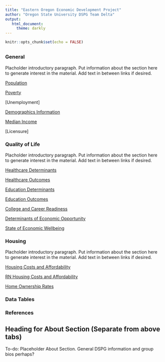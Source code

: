 ```yaml
---
title: "Eastern Oregon Economic Development Project"
author: "Oregon State University DSPG Team Delta"
output: 
   html_document: 
     theme: darkly
---
```


```r
knitr::opts_chunk$set(echo = FALSE)
```

## {.tabset}

### General
Placholder introductory paragraph. Put information about the section here to generate
interest in the material. Add text in between links if desired.

[Population](./Population_Map/populationPage.html)

[Poverty](./Poverty_Data/povertyPage.html)

[Unemployment]

[Demographics Information](./Race/demoChgPage.html)

[Median Income](./Median_Income/medIncPage.html)

[Licensure]

### Quality of Life
Placholder introductory paragraph. Put information about the section here to generate
interest in the material. Add text in between links if desired.

[Healthcare Determinants](./Healthcare/healthDeterPage.html)

[Healthcare Outcomes](./Healthcare/healthQualPage.html)

[Education Determinants](./Education/edDeterPage.html)

[Education Outcomes](./Education/edOutcomePage.html)

[College and Career Readiness](./Education/ccrPage.html)

[Determinants of Economic Opportunity](./Economics/econDeterPage.html)

[State of Economic Wellbeing](./Economics/econStatePage.html)

### Housing
Placholder introductory paragraph. Put information about the section here to generate
interest in the material. Add text in between links if desired.

[Housing Costs and Affordability](./Housing/housingCostPage.html)

[RN Housing Costs and Affordability](./Housing/rnCostPage.html)

[Home Ownership Rates](./Housing/homeOwnPage.html)

### Data Tables

### References

## {-}

## Heading for About Section (Separate from above tabs)
To-do: Placeholder About Section. General DSPG information and group bios perhaps?